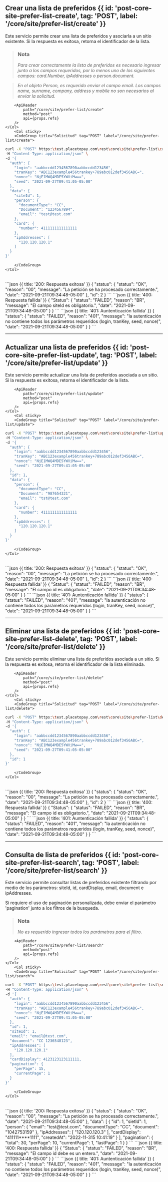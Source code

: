 
<MissingTranslationBanner />

## Crear una lista de preferidos {{ id: 'post-core-site-prefer-list-create', tag: 'POST', label: '/core/site/prefer-list/create' }}

<Row>
    <Col>
        Este servicio permite crear una lista de preferidos y asociarla a un sitio existente. Si la respuesta es exitosa, retorna el identificador de la lista.

> ### Nota 
>
> *Para crear correctamente la lista de preferidos es necesario ingresar junto a los campos requeridos, por lo menos uno de los siguientes campos: card.Number, ipAddresses o person.document.*

> *En el objeto Person, es requerido enviar el campo email. Los campos name, surname, company, address y mobile no son necesarios al enviar la solicitud.*
    
        <ApiReader
            path="/core/site/prefer-list/create"
            method="post"
            api={props.refs}
        />
    </Col>
        <Col sticky>
        <CodeGroup title="Solicitud" tag="POST" label="/core/site/prefer-list/create">
```bash {{title: 'Creación de una lista de preferidos'}}
curl -X "POST" https:\test.placetopay.com\rest\core\site\prefer-list\create \
-H "Content-Type: application/json" \
-d '{
  "auth": {
    "login": "aabbccdd1234567890aabbccdd123456",
    "tranKey": "ABC123example456trankey+789abc012def3456ABC=",
    "nonce": "NjE1MWQ4MDE5YWViMw==",
    "seed": "2021-09-27T09:41:05-05:00"
  },
  "data": {
    "siteId": 1,
    "person": {
      "documentType": "CC",
      "Document": "1234567894",
      "email": "test@test.com"
    },
    "card": {
      "number": 4111111111111111
    },
    "ipAddresses": [
      "120.120.120.1"
    ]
  }
}'
```
        </CodeGroup>
    </Col>
</Row>

<Row>
    <Col>
        <ApiReader
            path="/core/site/prefer-list/create"
            method="post"
            type="response"
            api={props.refs}
        />
    </Col>
        <Col sticky>
        <br />
        <CodeGroup title="Respuesta">
```json {{ title: '200: Respuesta exitosa' }}
{
  "status": {
    "status": "OK",
    "reason": "00",
    "message": "La petición se ha procesado correctamente.",
    "date": "2021-09-21T09:34:48-05:00"
  },
  "id": 2
}
```
```json {{ title: '400: Respuesta fallida' }}
{
  "Status": {
    "status": "FAILED",
    "reason": "BR",
    "message": "El campo siteId es obligatorio.",
    "date": "2021-09-21T09:34:48-05:00"
  }
}
```
```json {{ title: '401: Auntenticación fallida' }}
{
  "status": {
    "status": "FAILED",
    "reason": "401",
    "message": "la autenticación no contiene todos los parámetros requeridos (login, tranKey, seed, nonce)",
    "date": "2021-09-21T09:34:48-05:00"
  }
}
```
        </CodeGroup>
    </Col>
</Row>

---
## Actualizar una lista de preferidos {{ id: 'post-core-site-prefer-list-update', tag: 'POST', label: '/core/site/prefer-list/update' }}

<Row>
    <Col>
        Este servicio permite actualizar una lista de preferidos asociada a un sitio. Si la respuesta es exitosa, retorna el identificador de la lista.
    
        <ApiReader
            path="/core/site/prefer-list/update"
            method="post"
            api={props.refs}
        />
    </Col>
        <Col sticky>
        <CodeGroup title="Solicitud" tag="POST" label="/core/site/prefer-list/update">
```bash {{title: 'Actualización de lista de preferidos'}}
curl -X "POST" https:\test.placetopay.com\rest\core\site\prefer-list\update \
-H "Content-Type: application/json" \
-d '{
  "auth": {
    "login": "aabbccdd1234567890aabbccdd123456",
    "tranKey": "ABC123example456trankey+789abc012def3456ABC=",
    "nonce": "NjE1MWQ4MDE5YWViMw==",
    "seed": "2021-09-27T09:41:05-05:00"
  },
  "id": 1,
  "data": {
    "person": {
      "documentType": "CC",
      "Document": "987654321",
      "email": "tst@test.com"
    },
    "card": {
      "number": 4111111111111111
    },
    "ipAddresses": [
      "120.120.120.1"
    ]
  }
}'
```
        </CodeGroup>
    </Col>
</Row>

<Row>
    <Col>
        <ApiReader
            path="/core/site/prefer-list/update"
            method="post"
            type="response"
            api={props.refs}
        />
    </Col>
        <Col sticky>
        <br />
        <CodeGroup title="Respuesta">
```json {{ title: '200: Respuesta exitosa' }}
{
  "status": {
    "status": "OK",
    "reason": "00",
    "message": "La petición se ha procesado correctamente.",
    "date": "2021-09-21T09:34:48-05:00"
  },
  "id": 2
}
```
```json {{ title: '400: Respuesta fallida' }}
{
  "Status": {
    "status": "FAILED",
    "reason": "BR",
    "message": "El campo id es obligatorio.",
    "date": "2021-09-21T09:34:48-05:00"
  }
}
```
```json {{ title: '401: Auntenticación fallida' }}
{
  "status": {
    "status": "FAILED",
    "reason": "401",
    "message": "la autenticación no contiene todos los parámetros requeridos (login, tranKey, seed, nonce)",
    "date": "2021-09-21T09:34:48-05:00"
  }
}
```
        </CodeGroup>
    </Col>
</Row>

---
## Eliminar una lista de preferidos {{ id: 'post-core-site-prefer-list-delete', tag: 'POST', label: '/core/site/prefer-list/delete' }}

<Row>
    <Col>
        Este servicio permite eliminar una lista de preferidos asociada a un sitio. Si la respuesta es exitosa, retorna el identificador de la lista eliminada.
    
        <ApiReader
            path="/core/site/prefer-list/delete"
            method="post"
            api={props.refs}
        />
    </Col>
        <Col sticky>
        <CodeGroup title="Solicitud" tag="POST" label="/core/site/prefer-list/delete">
```bash {{title: 'Eliminar una lista de preferidos'}}
curl -X "POST" https:\test.placetopay.com\rest\core\site\prefer-list\delete \
-H "Content-Type: application/json" \
-d '{
  "auth": {
    "login": "aabbccdd1234567890aabbccdd123456",
    "tranKey": "ABC123example456trankey+789abc012def3456ABC=",
    "nonce": "NjE1MWQ4MDE5YWViMw==",
    "seed": "2021-09-27T09:41:05-05:00"
  },
  "id": 1
}'
```
        </CodeGroup>
    </Col>
</Row>

<Row>
    <Col>
        <ApiReader
            path="/core/site/prefer-list/delete"
            method="post"
            type="response"
            api={props.refs}
        />
    </Col>
        <Col sticky>
        <br />
        <CodeGroup title="Respuesta">
```json {{ title: '200: Respuesta exitosa' }}
{
  "status": {
    "status": "OK",
    "reason": "00",
    "message": "La petición se ha procesado correctamente.",
    "date": "2021-09-21T09:34:48-05:00"
  },
  "id": 2
}
```
```json {{ title: '400: Respuesta fallida' }}
{
  "Status": {
    "status": "FAILED",
    "reason": "BR",
    "message": "El campo id es obligatorio.",
    "date": "2021-09-21T09:34:48-05:00"
  }
}
```
```json {{ title: '401: Auntenticación fallida' }}
{
  "status": {
    "status": "FAILED",
    "reason": "401",
    "message": "la autenticación no contiene todos los parámetros requeridos (login, tranKey, seed, nonce)",
    "date": "2021-09-21T09:34:48-05:00"
  }
}
```
        </CodeGroup>
    </Col>
</Row>

---
## Consulta de lista de preferidos {{ id: 'post-core-site-prefer-list-search', tag: 'POST', label: '/core/site/prefer-list/search' }}

<Row>
    <Col>
        Este servicio permite consultar listas de preferidos existente filtrando por medio de los parámetros: siteId, id, cardDisplay, email, document e ipAddresses.

Si requiere el uso de paginación personalizada, debe enviar el parámetro 'pagination' junto a los filtros de la busqueda.

> ### Nota 
>
> *No es requerido ingresar todos los parámetros para el filtro.*
    
        <ApiReader
            path="/core/site/prefer-list/search"
            method="post"
            api={props.refs}
        />
    </Col>
        <Col sticky>
        <CodeGroup title="Solicitud" tag="POST" label="/core/site/prefer-list/search">
```bash {{title: 'Busqueda de lista de preferidos'}}
curl -X "POST" https:\test.placetopay.com\rest\core\site\prefer-list\search \
-H "Content-Type: application/json" \
-d '{
  "auth": {
    "login": "aabbccdd1234567890aabbccdd123456",
    "tranKey": "ABC123example456trankey+789abc012def3456ABC=",
    "nonce": "NjE1MWQ4MDE5YWViMw==",
    "seed": "2021-09-27T09:41:05-05:00"
  },
  "id": 1,
  "siteId": 1,
  "email": "email@test.com",
  "document": "CC 1236548123",
  "ipAddresses": [
    "120.120.120.1"
  ],
  "cardDisplay": 4123123123111111,
  "pagination": {
    "perPage": 15,
    "currentPage": 1
  }
}'
```
        </CodeGroup>
    </Col>
</Row>

<Row>
    <Col>
        <ApiReader
            path="/core/site/prefer-list/search"
            method="post"
            type="response"
            api={props.refs}
        />
    </Col>
        <Col sticky>
        <br />
        <CodeGroup title="Respuesta">
```json {{ title: '200: Respuesta exitosa' }}
{
  "status": {
    "status": "OK",
    "reason": "00",
    "message": "La petición se ha procesado correctamente.",
    "date": "2021-09-21T09:34:48-05:00"
  },
  "data": [
    {
      "id": 1,
      "sietId": 1,
      "person": {
        "email": "test@test.com",
        "documentType": "CC",
        "document": "1042753159"
      },
      "ipAddresses": [
        "120.120.120.3"
      ],
      "cardDisplay": "411111****1111",
      "createdAt": "2022-11-315 10:41:19"
    }
  ],
  "pagination": {
    "total": 30,
    "perPage": 10,
    "currentPage": 1,
    "lastPage": 1
  }
}
```
```json {{ title: '400: Respuesta fallida' }}
{
  "Status": {
    "status": "FAILED",
    "reason": "BR",
    "message": "El campo id debe es un entero.",
    "date": "2021-09-21T09:34:48-05:00"
  }
}
```
```json {{ title: '401: Auntenticación fallida' }}
{
  "status": {
    "status": "FAILED",
    "reason": "401",
    "message": "la autenticación no contiene todos los parámetros requeridos (login, tranKey, seed, nonce)",
    "date": "2021-09-21T09:34:48-05:00"
  }
}
```
        </CodeGroup>
    </Col>
</Row>
